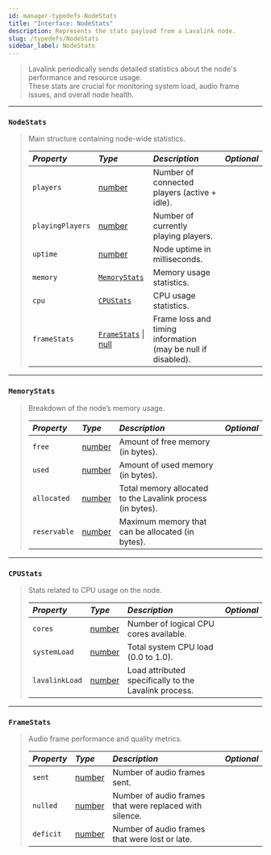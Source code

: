 ```yaml
---
id: manager-typedefs-NodeStats
title: "Interface: NodeStats"
description: Represents the stats payload from a Lavalink node.
slug: /typedefs/NodeStats
sidebar_label: NodeStats
---
```


> Lavalink periodically sends detailed statistics about the node's performance and resource usage.  
> These stats are crucial for monitoring system load, audio frame issues, and overall node health.

---

### `NodeStats`

> Main structure containing node-wide statistics.
> 
> | <i className="fa-solid fa-hashtag"/> Property | <i className="fa-solid fa-font"/> Type                                                            | <i className="fa-solid fa-list"/> Description                | <i className="fa-solid fa-flask"/> Optional  |
> |:----------------------------------------------|:--------------------------------------------------------------------------------------------------|:-------------------------------------------------------------|:--------------------------------------------:|
> | `players`                                     | [number](https://developer.mozilla.org/en-US/docs/Web/JavaScript/Reference/Global_Objects/Number) | Number of connected players (active + idle).                 | <i className="fa-solid fa-xmark"/>           |
> | `playingPlayers`                              | [number](https://developer.mozilla.org/en-US/docs/Web/JavaScript/Reference/Global_Objects/Number) | Number of currently playing players.                         | <i className="fa-solid fa-xmark"/>           |
> | `uptime`                                      | [number](https://developer.mozilla.org/en-US/docs/Web/JavaScript/Reference/Global_Objects/Number) | Node uptime in milliseconds.                                 | <i className="fa-solid fa-xmark"/>           |
> | `memory`                                      | [`MemoryStats`](#memorystats)                                                                     | Memory usage statistics.                                     | <i className="fa-solid fa-xmark"/>           |
> | `cpu`                                         | [`CPUStats`](#cpustats)                                                                           | CPU usage statistics.                                        | <i className="fa-solid fa-xmark"/>           |
> | `frameStats`                                  | [`FrameStats`](#framestats) \| [null](https://developer.mozilla.org/en-US/docs/Web/JavaScript/Reference/Operators/Null)                                                             | Frame loss and timing information (may be null if disabled). | <i className="fa-solid fa-check"/>           |

---

### `MemoryStats`

> Breakdown of the node’s memory usage.
> 
> | <i className="fa-solid fa-hashtag"/> Property | <i className="fa-solid fa-font"/> Type                                                            | <i className="fa-solid fa-list"/> Description              | <i className="fa-solid fa-flask"/> Optional  |
> |:----------------------------------------------|:--------------------------------------------------------------------------------------------------|:---------------------------------------------------------- |:--------------------------------------------:|
> | `free`                                        | [number](https://developer.mozilla.org/en-US/docs/Web/JavaScript/Reference/Global_Objects/Number) | Amount of free memory (in bytes).                          | <i className="fa-solid fa-xmark"/>           |
> | `used`                                        | [number](https://developer.mozilla.org/en-US/docs/Web/JavaScript/Reference/Global_Objects/Number) | Amount of used memory (in bytes).                          | <i className="fa-solid fa-xmark"/>           |
> | `allocated`                                   | [number](https://developer.mozilla.org/en-US/docs/Web/JavaScript/Reference/Global_Objects/Number) | Total memory allocated to the Lavalink process (in bytes). | <i className="fa-solid fa-xmark"/>           |
> | `reservable`                                  | [number](https://developer.mozilla.org/en-US/docs/Web/JavaScript/Reference/Global_Objects/Number) | Maximum memory that can be allocated (in bytes).           | <i className="fa-solid fa-xmark"/>           |

---

### `CPUStats`

> Stats related to CPU usage on the node.
> 
> | <i className="fa-solid fa-hashtag"/> Property | <i className="fa-solid fa-font"/> Type                                                            | <i className="fa-solid fa-list"/> Description         | <i className="fa-solid fa-flask"/> Optional  |
> |:----------------------------------------------|:--------------------------------------------------------------------------------------------------|:------------------------------------------------------|:--------------------------------------------:|
> | `cores`                                       | [number](https://developer.mozilla.org/en-US/docs/Web/JavaScript/Reference/Global_Objects/Number) | Number of logical CPU cores available.                | <i className="fa-solid fa-xmark"/>           |
> | `systemLoad`                                  | [number](https://developer.mozilla.org/en-US/docs/Web/JavaScript/Reference/Global_Objects/Number) | Total system CPU load (0.0 to 1.0).                   | <i className="fa-solid fa-xmark"/>           |
> | `lavalinkLoad`                                | [number](https://developer.mozilla.org/en-US/docs/Web/JavaScript/Reference/Global_Objects/Number) | Load attributed specifically to the Lavalink process. | <i className="fa-solid fa-xmark"/>           |

---

### `FrameStats`

> Audio frame performance and quality metrics.
> 
> | <i className="fa-solid fa-hashtag"/> Property | <i className="fa-solid fa-font"/> Type                                                            | <i className="fa-solid fa-list"/> Description           | <i className="fa-solid fa-flask"/> Optional  |
> |:----------------------------------------------|:--------------------------------------------------------------------------------------------------|:--------------------------------------------------------|:--------------------------------------------:|
> | `sent`                                        | [number](https://developer.mozilla.org/en-US/docs/Web/JavaScript/Reference/Global_Objects/Number) | Number of audio frames sent.                            | <i className="fa-solid fa-check"/>           |
> | `nulled`                                      | [number](https://developer.mozilla.org/en-US/docs/Web/JavaScript/Reference/Global_Objects/Number) | Number of audio frames that were replaced with silence. | <i className="fa-solid fa-check"/>           |
> | `deficit`                                     | [number](https://developer.mozilla.org/en-US/docs/Web/JavaScript/Reference/Global_Objects/Number) | Number of audio frames that were lost or late.          | <i className="fa-solid fa-check"/>           |
